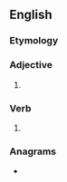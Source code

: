 ==English==

===Etymology===
{{suffix|sound|est|lang=en}}

===Adjective===
{{head|en|adjective superlative form}}

# {{en-superlative of|sound}}

===Verb===
{{head|en|verb form}}

# {{en-archaic second-person singular of|sound}}

===Anagrams===
* {{anagrams|en|send outs|sends out|soundset}}